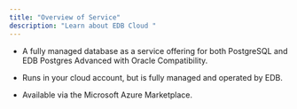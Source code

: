 ```yaml
---
title: "Overview of Service"
description: "Learn about EDB Cloud "
---
```

<div id="requirements_overview" class="registered_link"></div>

- A fully managed database as a service offering for both PostgreSQL and EDB Postgres Advanced with Oracle Compatibility.

- Runs in your cloud account, but is fully managed and operated by EDB.

- Available via the Microsoft Azure Marketplace.






